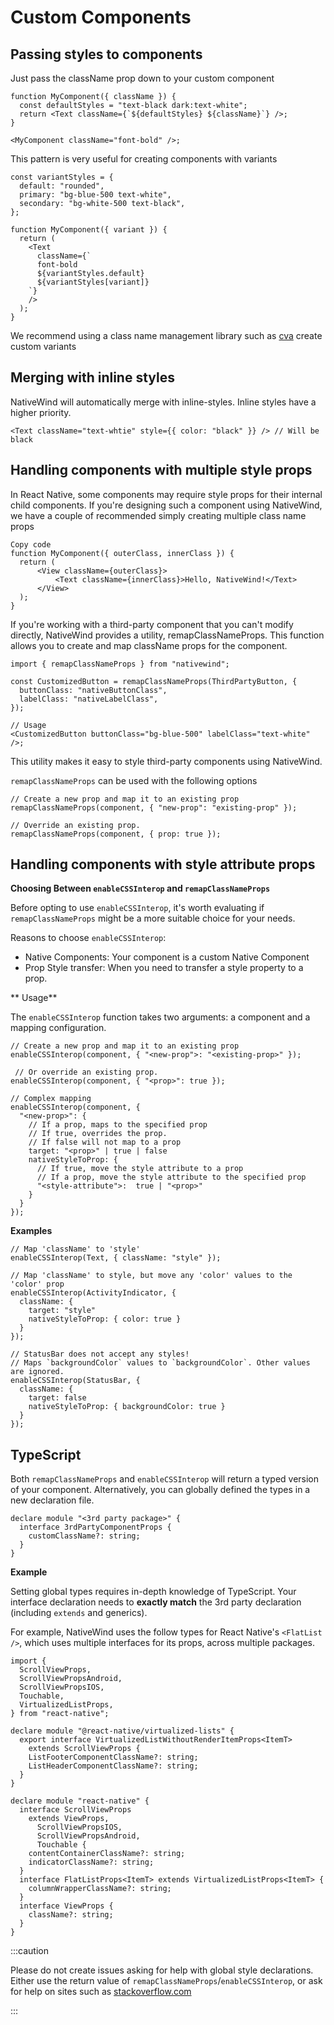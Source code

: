 # Custom Components

## Passing styles to components

Just pass the className prop down to your custom component

```tsx
function MyComponent({ className }) {
  const defaultStyles = "text-black dark:text-white";
  return <Text className={`${defaultStyles} ${className}`} />;
}

<MyComponent className="font-bold" />;
```

This pattern is very useful for creating components with variants

```tsx
const variantStyles = {
  default: "rounded",
  primary: "bg-blue-500 text-white",
  secondary: "bg-white-500 text-black",
};

function MyComponent({ variant }) {
  return (
    <Text
      className={`
      font-bold
      ${variantStyles.default}
      ${variantStyles[variant]}
    `}
    />
  );
}
```

We recommend using a class name management library such as [cva](https://cva.style/docs) create custom variants

## Merging with inline styles

NativeWind will automatically merge with inline-styles. Inline styles have a higher priority.

```tsx
<Text className="text-whtie" style={{ color: "black" }} /> // Will be black
```

## Handling components with multiple style props

In React Native, some components may require style props for their internal child components. If you're designing such a component using NativeWind, we have a couple of recommended simply creating multiple class name props

```tsx title=MyComponent.tsx
Copy code
function MyComponent({ outerClass, innerClass }) {
  return (
      <View className={outerClass}>
          <Text className={innerClass}>Hello, NativeWind!</Text>
      </View>
  );
}
```

If you're working with a third-party component that you can't modify directly, NativeWind provides a utility, remapClassNameProps. This function allows you to create and map className props for the component.

```tsx
import { remapClassNameProps } from "nativewind";

const CustomizedButton = remapClassNameProps(ThirdPartyButton, {
  buttonClass: "nativeButtonClass",
  labelClass: "nativeLabelClass",
});

// Usage
<CustomizedButton buttonClass="bg-blue-500" labelClass="text-white" />;
```

This utility makes it easy to style third-party components using NativeWind.

`remapClassNameProps` can be used with the following options

```tsx
// Create a new prop and map it to an existing prop
remapClassNameProps(component, { "new-prop": "existing-prop" });

// Override an existing prop.
remapClassNameProps(component, { prop: true });
```

## Handling components with style attribute props

**Choosing Between `enableCSSInterop` and `remapClassNameProps`**

Before opting to use `enableCSSInterop`, it's worth evaluating if `remapClassNameProps` might be a more suitable choice for your needs.

Reasons to choose `enableCSSInterop`:

- Native Components: Your component is a custom Native Component
- Prop Style transfer: When you need to transfer a style property to a prop.

** Usage**

The `enableCSSInterop` function takes two arguments: a component and a mapping configuration.

```tsx
// Create a new prop and map it to an existing prop
enableCSSInterop(component, { "<new-prop">: "<existing-prop>" });

 // Or override an existing prop.
enableCSSInterop(component, { "<prop>": true });

// Complex mapping
enableCSSInterop(component, {
  "<new-prop>": {
    // If a prop, maps to the specified prop
    // If true, overrides the prop.
    // If false will not map to a prop
    target: "<prop>" | true | false
    nativeStyleToProp: {
      // If true, move the style attribute to a prop
      // If a prop, move the style attribute to the specified prop
      "<style-attribute">:  true | "<prop>"
    }
  }
});
```

**Examples**

```tsx
// Map 'className' to 'style'
enableCSSInterop(Text, { className: "style" });

// Map 'className' to style, but move any 'color' values to the 'color' prop
enableCSSInterop(ActivityIndicator, {
  className: {
    target: "style"
    nativeStyleToProp: { color: true }
  }
});

// StatusBar does not accept any styles!
// Maps `backgroundColor` values to `backgroundColor`. Other values are ignored.
enableCSSInterop(StatusBar, {
  className: {
    target: false
    nativeStyleToProp: { backgroundColor: true }
  }
});
```

## TypeScript

Both `remapClassNameProps` and `enableCSSInterop` will return a typed version of your component. Alternatively, you can globally defined the types in a new declaration file.

```tsx title=custom-components-env.d.ts
declare module "<3rd party package>" {
  interface 3rdPartyComponentProps {
    customClassName?: string;
  }
}
```

**Example**

Setting global types requires in-depth knowledge of TypeScript. Your interface declaration needs to **exactly match** the 3rd party declaration (including `extends` and generics).

For example, NativeWind uses the follow types for React Native's `<FlatList />`, which uses multiple interfaces for its props, across multiple packages.

```tsx title=custom-components-env.d.ts
import {
  ScrollViewProps,
  ScrollViewPropsAndroid,
  ScrollViewPropsIOS,
  Touchable,
  VirtualizedListProps,
} from "react-native";

declare module "@react-native/virtualized-lists" {
  export interface VirtualizedListWithoutRenderItemProps<ItemT>
    extends ScrollViewProps {
    ListFooterComponentClassName?: string;
    ListHeaderComponentClassName?: string;
  }
}

declare module "react-native" {
  interface ScrollViewProps
    extends ViewProps,
      ScrollViewPropsIOS,
      ScrollViewPropsAndroid,
      Touchable {
    contentContainerClassName?: string;
    indicatorClassName?: string;
  }
  interface FlatListProps<ItemT> extends VirtualizedListProps<ItemT> {
    columnWrapperClassName?: string;
  }
  interface ViewProps {
    className?: string;
  }
}
```

:::caution

Please do not create issues asking for help with global style declarations. Either use the return value of `remapClassNameProps`/`enableCSSInterop`, or ask for help on sites such as [stackoverflow.com](http://stackoverflow.com)

:::
